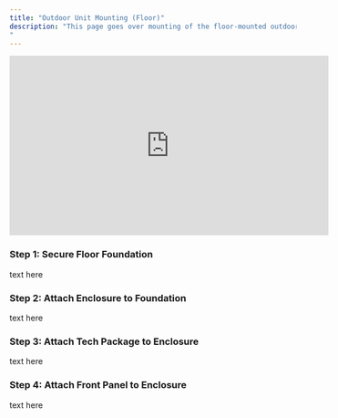 ```yaml
---
title: "Outdoor Unit Mounting (Floor)"
description: "This page goes over mounting of the floor-mounted outdoor unit.
"
---
```


<iframe
  width="560"
  height="315"
  src="https://www.youtube.com/embed/irncYVKtuc0?si=FC9G_xue10BbemLM" 
  title="YouTube video player"
  frameBorder="0"
  allow="accelerometer; autoplay; clipboard-write; encrypted-media; gyroscope; picture-in-picture"
  allowFullScreen
  style={{ width: '100%', borderRadius: '0.5rem' }}
></iframe>

### Step 1: Secure Floor Foundation

text here

### Step 2: Attach Enclosure to Foundation

text here

### Step 3: Attach Tech Package to Enclosure

text here

### Step 4: Attach Front Panel to Enclosure

text here